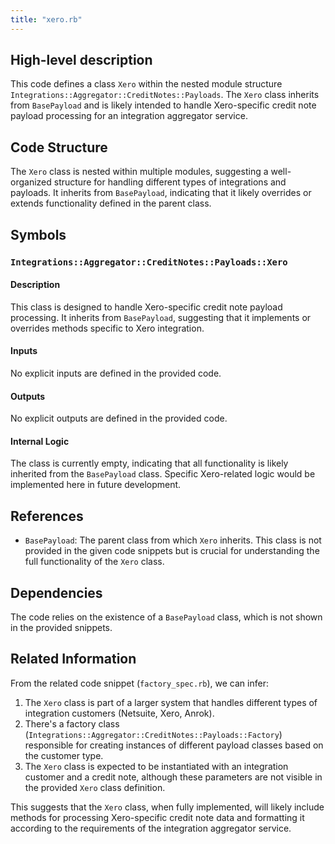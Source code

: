 ```yaml
---
title: "xero.rb"
---
```


## High-level description
This code defines a class `Xero` within the nested module structure `Integrations::Aggregator::CreditNotes::Payloads`. The `Xero` class inherits from `BasePayload` and is likely intended to handle Xero-specific credit note payload processing for an integration aggregator service.

## Code Structure
The `Xero` class is nested within multiple modules, suggesting a well-organized structure for handling different types of integrations and payloads. It inherits from `BasePayload`, indicating that it likely overrides or extends functionality defined in the parent class.

## Symbols

### `Integrations::Aggregator::CreditNotes::Payloads::Xero`
#### Description
This class is designed to handle Xero-specific credit note payload processing. It inherits from `BasePayload`, suggesting that it implements or overrides methods specific to Xero integration.

#### Inputs
No explicit inputs are defined in the provided code.

#### Outputs
No explicit outputs are defined in the provided code.

#### Internal Logic
The class is currently empty, indicating that all functionality is likely inherited from the `BasePayload` class. Specific Xero-related logic would be implemented here in future development.

## References
- `BasePayload`: The parent class from which `Xero` inherits. This class is not provided in the given code snippets but is crucial for understanding the full functionality of the `Xero` class.

## Dependencies
The code relies on the existence of a `BasePayload` class, which is not shown in the provided snippets.

## Related Information
From the related code snippet (`factory_spec.rb`), we can infer:

1. The `Xero` class is part of a larger system that handles different types of integration customers (Netsuite, Xero, Anrok).
2. There's a factory class (`Integrations::Aggregator::CreditNotes::Payloads::Factory`) responsible for creating instances of different payload classes based on the customer type.
3. The `Xero` class is expected to be instantiated with an integration customer and a credit note, although these parameters are not visible in the provided `Xero` class definition.

This suggests that the `Xero` class, when fully implemented, will likely include methods for processing Xero-specific credit note data and formatting it according to the requirements of the integration aggregator service.
